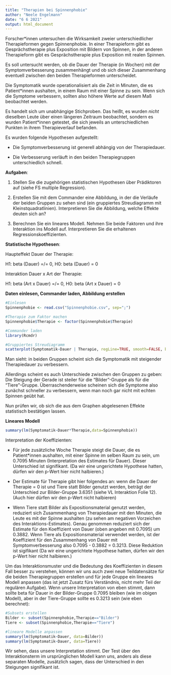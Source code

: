 ```yaml
---
title: "Therapien bei Spinnenphobie"
author: "Neele Engelmann"
date: "6 6 2021"
output: html_document
---
```


Forscher*innen untersuchen die Wirksamkeit zweier unterschiedlicher Therapieformen gegen Spinnenphobie. In einer Therapieform gibt es Gesprächstherapie plus Exposition mit Bildern von Spinnen, in der anderen Therapieform gibt es Gesprächstherapie plus Exposition mit realen Spinnen.

Es soll untersucht werden, ob die Dauer der Therapie (in Wochen) mit der Symptomverbesserung zusammenhängt und ob sich dieser Zusammenhang eventuell zwischen den beiden Therapieformen unterscheidet.

Die Symptomatik wurde operationalisiert als die Zeit in Minuten, die es Patient*innen aushalten, in einem Raum mit einer Spinne zu sein. Wenn sich die Symptome verbessern, sollten also höhere Werte auf diesem Maß beobachtet werden.

Es handelt sich um unabhängige Stichproben. Das heißt, es wurden *nicht* dieselben Leute über einen längeren Zeitraum beobachtet, sondern es wurden Patient*innen getestet, die sich jeweils an unterschiedlichen Punkten in ihrem Therapieverlauf befanden. 

Es wurden folgende Hypothesen aufgestellt:

- Die Symptomverbesserung ist generell abhängig von der Therapiedauer.

- Die Verbesserung verläuft in den beiden Therapiegruppen unterschiedlich schnell.

**Aufgaben**:

1) Stellen Sie die zugehörigen statistischen Hypothesen über Prädiktoren auf (siehe FS multiple Regression). 

2) Erstellen Sie mit dem Commander eine Abbildung, in der die Verläufe der beiden Gruppen zu sehen sind (ein gruppiertes Streudiagramm mit Kleinstquadratlinien). Interpretieren Sie die Abbildung, welche Effekte deuten sich an?

3) Berechnen Sie ein lineares Modell. Nehmen Sie beide Faktoren und ihre Interaktion ins Modell auf. Interpretieren Sie die erhaltenen Regressionskoeffizienten.


**Statistische Hypothesen**:

Haupteffekt Dauer der Therapie:

H1: beta (Dauer) =/= 0, H0: beta (Dauer) = 0

Interaktion Dauer x Art der Therapie:

H1: beta (Art x Dauer) =/= 0, H0: beta (Art x Dauer) = 0

**Daten einlesen, Commander laden, Abbildung erstellen**

```r
#Einlesen
Spinnenphobie <- read.csv("Spinnenphobie.csv", sep=";")

#Therapie zum Faktor machen
Spinnenphobie$Therapie <- factor(Spinnenphobie$Therapie)

#Commander laden
library(Rcmdr)

#Gruppiertes Streudiagramm
scatterplot(Symptomatik~Dauer | Therapie, regLine=TRUE, smooth=FALSE, boxplots=FALSE, by.groups=TRUE, data=Spinnenphobie)
```

Man sieht: in beiden Gruppen scheint sich die Symptomatik mit steigender Therapiedauer zu verbessern.

Allerdings scheint es auch Unterschiede zwischen den Gruppen zu geben: Die Steigung der Gerade ist steiler für die "Bilder"-Gruppe als für die "Tiere"-Gruppe.  Überraschenderweise scheinen sich die Symptome also zunächst schneller zu verbessern, wenn man noch gar nicht mit echten Spinnen geübt hat. 

Nun prüfen wir, ob sich die aus dem Graphen abgelesenen Effekte statistisch bestätigen lassen.

**Lineares Modell**

```r
summary(lm(Symptomatik~Dauer*Therapie,data=Spinnenphobie))
```
Interpretation der Koeffizienten:

- Für jede zusätzliche Woche Therapie steigt die Dauer, die es Patient*innen aushalten, mit einer Spinne im selben Raum zu sein, um 0.7095 Minuten (Interpretation des Estimates für Dauer). Dieser Unterschied ist signifikant. (Da wir eine ungerichtete Hypothese hatten, dürfen wir den p-Wert hier nicht halbieren.)

- Der Estimate für Therapie gibt hier folgendes an: wenn die Dauer der Therapie = 0 ist und Tiere statt Bilder genutzt werden, beträgt der Unterschied zur Bilder-Gruppe 3.6351 (siehe VL Interaktion Folie 12). (Auch hier dürfen wir den p-Wert nicht halbieren)

- Wenn Tiere statt Bilder als Expositionsmaterial genutzt werden, reduziert sich Zusammenhang von Therapiedauer mit den Minuten, die Leute es mit der Spinne aushalten (zu sehen am negativen Vorzeichen des Interaktions-Estimates). Genau genommen reduziert sich der Estimate für den Koeffizient von Dauer (oben angeben mit 0.7095) um 0.3882. Wenn Tiere als Expositionsmaterial verwendet werden, ist der Koeffizient für den Zusammenhang von Dauer mit Symptomverbesserung also  0.7095 - 0.3882 = 0.3213. Diese Reduktion ist sigifikant (Da wir eine ungerichtete Hypothese hatten, dürfen wir den p-Wert hier nicht halbieren.)

Um das Interaktionsmuster und die Bedeutung des Koeffizienten in diesem Fall besser zu verstehen, können wir uns auch zwei neue Teildatensätze für die beiden Therapiegruppen erstellen und für jede Gruppe ein lineares Modell anpassen (das ist jetzt Zusatz fürs Verständnis, nicht mehr Teil der regulären Aufgabe). Wenn unsere Interpretation von eben stimmt, dann sollte beta für Dauer in der Bilder-Gruppe 0.7095 bleiben (wie im obigen Modell), aber in der Tiere-Gruppe sollte es 0.3213 sein (wie eben berechnet):

```r
#Subsets erstellen
Bilder <- subset(Spinnenphobie,Therapie=="Bilder")
Tiere <- subset(Spinnenphobie,Therapie=="Tiere")

#lineare Modelle anpassen
summary(lm(Symptomatik~Dauer, data=Bilder))
summary(lm(Symptomatik~Dauer, data=Tiere))
```

Wir sehen, dass unsere Interpretation stimmt. Der Test über den Interaktionsterm im ursprünglichen Modell kann uns, anders als diese separaten Modelle, zusätzlich sagen, dass der Unterschied in den Steigungen signifikant ist. 




